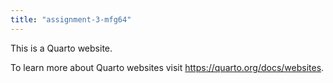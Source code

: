 ```yaml
---
title: "assignment-3-mfg64"
---
```


This is a Quarto website.

To learn more about Quarto websites visit <https://quarto.org/docs/websites>.
